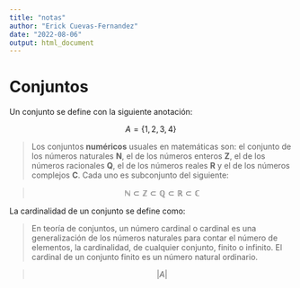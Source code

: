 ```yaml
---
title: "notas"
author: "Erick Cuevas-Fernandez"
date: "2022-08-06"
output: html_document
---
```


# Conjuntos

Un conjunto se define con la siguiente anotación:

$$A=\{1, 2, 3, 4\}$$

> Los conjuntos **numéricos** usuales en matemáticas son: el conjunto de los números naturales **N**, el de los números enteros **Z**, el de los números racionales **Q**, el de los números reales **R** y el de los números complejos **C**. Cada uno es subconjunto del siguiente:

> $$\mathbb{N}\subset\mathbb{Z}\subset\mathbb{Q}\subset\mathbb{R}\subset\mathbb{C}$$

La cardinalidad de un conjunto se define como:

> En teoría de conjuntos, un número cardinal o cardinal es una generalización de los números naturales para contar el número de elementos, la cardinalidad, de cualquier conjunto, finito o infinito. El cardinal de un conjunto finito es un número natural ordinario.

> $$\left |A  \right |$$

